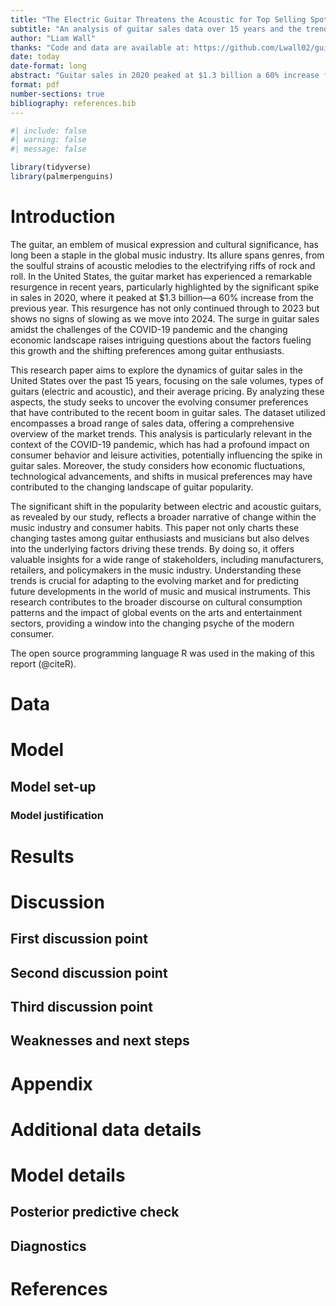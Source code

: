```yaml
---
title: "The Electric Guitar Threatens the Acoustic for Top Selling Spot"
subtitle: "An analysis of guitar sales data over 15 years and the trends between electric and acoustic."
author: "Liam Wall"
thanks: "Code and data are available at: https://github.com/Lwall02/guitars."
date: today
date-format: long
abstract: "Guitar sales in 2020 peaked at $1.3 billion a 60% increase from 2019 and the trend has continued to 2023 and has no signs of slowing in 2024. This paper delves into the sales of guitar sales in the United States over the past 15 years, employing a data on guitar sales by volumes, type of guitars, and their avergae price to understand the evolving preferences among consumers. The study of this data reveals  a significant shift in the popularity between electric and acoustic guitars, reflecting changing trends due to COVID-19 and economic, technological, and music preference changes. The findings not only chart the changing tastes of guitar enthusiasts and musicians but also hint at underlying factors driving these trends, offering valuable insights for manufacturers, retailers, and policymakers in the music industry."
format: pdf
number-sections: true
bibliography: references.bib
---
```


```r
#| include: false
#| warning: false
#| message: false

library(tidyverse)
library(palmerpenguins)
```


# Introduction

The guitar, an emblem of musical expression and cultural significance, has long been a staple in the global music industry. Its allure spans genres, from the soulful strains of acoustic melodies to the electrifying riffs of rock and roll. In the United States, the guitar market has experienced a remarkable resurgence in recent years, particularly highlighted by the significant spike in sales in 2020, where it peaked at $1.3 billion—a 60% increase from the previous year. This resurgence has not only continued through to 2023 but shows no signs of slowing as we move into 2024. The surge in guitar sales amidst the challenges of the COVID-19 pandemic and the changing economic landscape raises intriguing questions about the factors fueling this growth and the shifting preferences among guitar enthusiasts.

This research paper aims to explore the dynamics of guitar sales in the United States over the past 15 years, focusing on the sale volumes, types of guitars (electric and acoustic), and their average pricing. By analyzing these aspects, the study seeks to uncover the evolving consumer preferences that have contributed to the recent boom in guitar sales. The dataset utilized encompasses a broad range of sales data, offering a comprehensive overview of the market trends. This analysis is particularly relevant in the context of the COVID-19 pandemic, which has had a profound impact on consumer behavior and leisure activities, potentially influencing the spike in guitar sales. Moreover, the study considers how economic fluctuations, technological advancements, and shifts in musical preferences may have contributed to the changing landscape of guitar popularity.

The significant shift in the popularity between electric and acoustic guitars, as revealed by our study, reflects a broader narrative of change within the music industry and consumer habits. This paper not only charts these changing tastes among guitar enthusiasts and musicians but also delves into the underlying factors driving these trends. By doing so, it offers valuable insights for a wide range of stakeholders, including manufacturers, retailers, and policymakers in the music industry. Understanding these trends is crucial for adapting to the evolving market and for predicting future developments in the world of music and musical instruments. This research contributes to the broader discourse on cultural consumption patterns and the impact of global events on the arts and entertainment sectors, providing a window into the changing psyche of the modern consumer.

The open source programming language R was used in the making of this report (@citeR).

# Data {#sec-data}


# Model

## Model set-up

### Model justification

# Results

# Discussion

## First discussion point {#sec-first-point}

## Second discussion point

## Third discussion point

## Weaknesses and next steps


\newpage

\appendix

# Appendix {-}

# Additional data details

# Model details {#sec-model-details}

## Posterior predictive check

## Diagnostics

\newpage


# References


